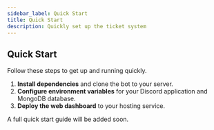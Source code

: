 ```yaml
---
sidebar_label: Quick Start
title: Quick Start
description: Quickly set up the ticket system
---
```


## Quick Start

Follow these steps to get up and running quickly.

1. **Install dependencies** and clone the bot to your server.
2. **Configure environment variables** for your Discord application and MongoDB database.
3. **Deploy the web dashboard** to your hosting service.

A full quick start guide will be added soon.
